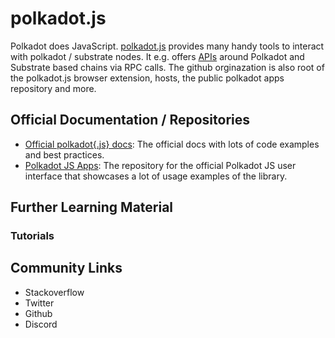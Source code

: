 # polkadot.js

Polkadot does JavaScript. [polkadot.js](https://github.com/polkadot-js) provides many handy tools to interact with polkadot / substrate nodes. 
It e.g. offers [APIs](https://github.com/polkadot-js/api) around Polkadot and Substrate based chains via RPC calls. The github orginazation is also root of the polkadot.js browser extension,
hosts, the public polkadot apps repository and more.

## Official Documentation / Repositories

- [Official polkadot{.js} docs](https://polkadot.js.org/docs/): The official docs with lots of code examples and best practices.
- [Polkadot JS Apps](https://github.com/polkadot-js/apps): The repository for the official Polkadot JS user interface that showcases a lot of usage examples of the library.

## Further Learning Material

### Tutorials

## Community Links
- Stackoverflow
- Twitter
- Github
- Discord
